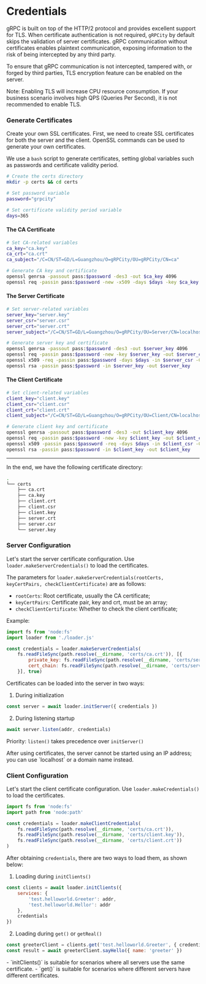 
# Credentials

gRPC is built on top of the HTTP/2 protocol and provides excellent support for TLS. When certificate authentication is not required, `gRPCity` by default skips the validation of server certificates. gRPC communication without certificates enables plaintext communication, exposing information to the risk of being intercepted by any third party.

To ensure that gRPC communication is not intercepted, tampered with, or forged by third parties, TLS encryption feature can be enabled on the server.

Note: Enabling TLS will increase CPU resource consumption. If your business scenario involves high QPS (Queries Per Second), it is not recommended to enable TLS.

### Generate Certificates

Create your own SSL certificates. First, we need to create SSL certificates for both the server and the client. OpenSSL commands can be used to generate your own certificates.

We use a `bash` script to generate certificates, setting global variables such as passwords and certificate validity period.

```bash
# Create the certs directory
mkdir -p certs && cd certs

# Set password variable
password="grpcity"

# Set certificate validity period variable
days=365
```

#### The CA Certificate

```bash
# Set CA-related variables
ca_key="ca.key"
ca_crt="ca.crt"
ca_subject="/C=CN/ST=GD/L=Guangzhou/O=gRPCity/OU=gRPCity/CN=ca"

# Generate CA key and certificate
openssl genrsa -passout pass:$password -des3 -out $ca_key 4096
openssl req -passin pass:$password -new -x509 -days $days -key $ca_key -out $ca_crt -subj  "$ca_subject"
```

#### The Server Certificate

```bash
# Set server-related variables
server_key="server.key"
server_csr="server.csr"
server_crt="server.crt"
server_subject="/C=CN/ST=GD/L=Guangzhou/O=gRPCity/OU=Server/CN=localhost"

# Generate server key and certificate
openssl genrsa -passout pass:$password -des3 -out $server_key 4096
openssl req -passin pass:$password -new -key $server_key -out $server_csr -subj  "$server_subject"
openssl x509 -req -passin pass:$password -days $days -in $server_csr -CA $ca_crt -CAkey $ca_key -set_serial 01 -out $server_crt
openssl rsa -passin pass:$password -in $server_key -out $server_key
```

#### The Client Certificate

```bash
# Set client-related variables
client_key="client.key"
client_csr="client.csr"
client_crt="client.crt"
client_subject="/C=CN/ST=GD/L=Guangzhou/O=gRPCity/OU=Client/CN=localhost"

# Generate client key and certificate
openssl genrsa -passout pass:$password -des3 -out $client_key 4096
openssl req -passin pass:$password -new -key $client_key -out $client_csr -subj  "$client_subject"
openssl x509 -passin pass:$password -req -days $days -in $client_csr -CA $ca_crt -CAkey $ca_key -set_serial 01 -out $client_crt
openssl rsa -passin pass:$password -in $client_key -out $client_key
```

---

In the end, we have the following certificate directory:

```bash filename="Terminal" filename="Terminal"
.
└── certs
    ├── ca.crt
    ├── ca.key
    ├── client.crt
    ├── client.csr
    ├── client.key
    ├── server.crt
    ├── server.csr
    └── server.key
```

### Server Configuration

Let's start the server certificate configuration. Use `loader.makeServerCredentials()` to load the certificates.

The parameters for `loader.makeServerCredentials(rootCerts, keyCertPairs, checkClientCertificate)` are as follows:

- `rootCerts`: Root certificate, usually the CA certificate;
- `keyCertPairs`: Certificate pair, key and crt, must be an array;
- `checkClientCertificate`: Whether to check the client certificate;

Example:

```js
import fs from 'node:fs'
import loader from './loader.js'

const credentials = loader.makeServerCredentials(
    fs.readFileSync(path.resolve(__dirname, 'certs/ca.crt')), [{
        private_key: fs.readFileSync(path.resolve(__dirname, 'certs/server.key')),
        cert_chain: fs.readFileSync(path.resolve(__dirname, 'certs/server.crt'))
    }], true)
```

Certificates can be loaded into the server in two ways:

1. During initialization
```js
const server = await loader.initServer({ credentials })
```

2. During listening startup
```js
await server.listen(addr, credentials)
```

Priority: `listen()` takes precedence over `initServer()`

<Callout type="warning">
After using certificates, the server cannot be started using an IP address; you can use `localhost` or a domain name instead.
</Callout>

### Client Configuration

Let's start the client certificate configuration. Use `loader.makeCredentials()` to load the certificates.

```js
import fs from 'node:fs'
import path from 'node:path'

const credentials = loader.makeClientCredentials(
    fs.readFileSync(path.resolve(__dirname, 'certs/ca.crt')),
    fs.readFileSync(path.resolve(__dirname, 'certs/client.key')),
    fs.readFileSync(path.resolve(__dirname, 'certs/client.crt'))
)
```

After obtaining `credentials`, there are two ways to load them, as shown below:

1. Loading during `initClients()`
```js
const clients = await loader.initClients({
    services: {
        'test.helloworld.Greeter': addr,
        'test.helloworld.Hellor': addr
    },
    credentials
})
```

2. Loading during `get()` or `getReal()`
```js
const greeterClient = clients.get('test.helloworld.Greeter', { credentials })
const result = await greeterClient.sayHello({ name: 'greeter' })
```


<Callout type="warning">
- `initClients()` is suitable for scenarios where all servers use the same certificate.
- `get()` is suitable for scenarios where different servers have different certificates.
</Callout>
